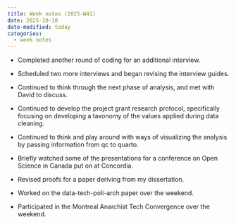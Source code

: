 ```yaml
---
title: Week notes (2025-W41)
date: 2025-10-10
date-modified: today
categories:
  - week notes
---
```


- Completed another round of coding for an additional interview.
- Scheduled two more interviews and began revising the interview guides.
- Continued to think through the next phase of analysis, and met with David to discuss.
- Continued to develop the project grant research protocol, specifically focusing on developing a taxonomy of the values applied during data cleaning.
- Continued to think and play around with ways of visualizing the analysis by passing information from qc to quarto.
- Briefly watched some of the presentations for a conference on Open Science in Canada put on at Concordia.

- Revised proofs for a paper deriving from my dissertation.
- Worked on the data-tech-poli-arch paper over the weekend.
- Participated in the Montreal Anarchist Tech Convergence over the weekend.
